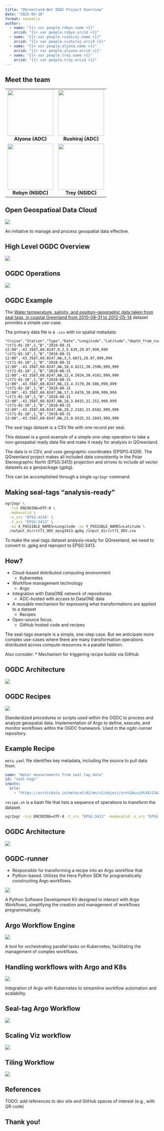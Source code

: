 ```yaml
---
title: "QGreenland-Net OGDC Project Overview"
date: "2025-04-18"
format: revealjs
author:
  - name: "{{< var people.robyn.name >}}"
    orcid: "{{< var people.robyn.orcid >}}"
  - name: "{{< var people.rushiraj.name >}}"
    orcid: "{{< var people.rushiraj.orcid >}}"
  - name: "{{< var people.alyona.name >}}"
    orcid: "{{< var people.alyona.orcid >}}"
  - name: "{{< var people.trey.name >}}"
    orcid: "{{< var people.trey.orcid >}}"
---
```



## Meet the team

<table>
  <tr>
    <td align="center">
      <img src="../_images/alyona.png" width="150"><br>
      <b>Alyona (ADC)</b>
    </td>
    <td align="center">
      <img src="../_images/rushiraj.png" width="150"><br>
      <b>Rushiraj (ADC)</b>
    </td>
  </tr>
  <tr>
    <td align="center">
      <img src="../_images/robyn.jpg" width="150"><br>
      <b>Robyn (NSIDC)</b>
    </td>
    <td align="center">
      <img src="../_images/TreyStafford.jpeg" width="150"><br>
      <b>Trey (NSIDC)</b>
    </td>
  </tr>
</table>

## Open Geospatioal Data Cloud

![](../_images/ogdc-chart1.png)

::: {.notes}
An initiative to manage and process geospatial data effective.
:::

## High Level OGDC Overview

![](../_images/ogdc-2.png)


## OGDC Operations

![](../_images/ogdc-11.png)

## OGDC Example

The [Water temperature, salinity, and position-geographic data taken from seal tags, in coastal Greenland from 2010-08-31 to 2012-05-14](https://arcticdata.io/catalog/view/urn%3Auuid%3A1f3f702f-9594-4293-8cbd-07932e54e8ed) dataset provides a simple use-case.

The primary data file is a `.csv` with no spatial metadata:

```text
"Cruise","Station","Type","Date","Longitude","Latitude","depth_from_surface","Pressure","Temperature","Salinity","Fluorescence","Oxygen"
"ct71-01-10",1,"B","2010-08-31 12:00",-43.3587,60.0247,0,2,5.639,29.87,999,999
"ct71-01-10",1,"B","2010-08-31 12:00",-43.3587,60.0247,NA,3,5.6071,29.87,999,999
"ct71-01-10",1,"B","2010-08-31 12:00",-43.3587,60.0247,NA,10,4.8221,30.2596,999,999
"ct71-01-10",1,"B","2010-08-31 12:00",-43.3587,60.0247,NA,12,4.5924,30.4161,999,999
"ct71-01-10",1,"B","2010-08-31 12:00",-43.3587,60.0247,NA,13,4.3179,30.586,999,999
"ct71-01-10",1,"B","2010-08-31 12:00",-43.3587,60.0247,NA,17,3.6478,30.899,999,999
"ct71-01-10",1,"B","2010-08-31 12:00",-43.3587,60.0247,NA,18,3.0415,31.252,999,999
"ct71-01-10",1,"B","2010-08-31 12:00",-43.3587,60.0247,NA,20,2.2182,31.6582,999,999
"ct71-01-10",1,"B","2010-08-31 12:00",-43.3587,60.0247,NA,23,0.8525,32.2843,999,999
```

::: {.notes}
The seal tags dataset is a CSV file with one record per seal.

This dataset is a good example of a simple one-step operation to take a non-geospatial ready data file and make it ready for analysis in QGreenland.

The data is in CSV, and uses  geographic coordinates (EPSPG:4326). The QGreenland project makes all included data consistently in the Polar Stereographic North (EPSG:3413) projection and strives to include all vector datasets as a geopackage (gpkg).

This can be accomplished through a single `ogr2ogr` command.
:::

## Making seal-tags "analysis-ready"

```bash
ogr2ogr \
  -lco ENCODING=UTF-8 \
  -makevalid \
  -s_srs "EPSG:4326" \
  -t_srs "EPSG:3413" \
  -oo X_POSSIBLE_NAMES=Longitude -oo Y_POSSIBLE_NAMES=Latitude \
  /output_dir/ct71_ODV_epsg3413.gpkg /input_dir/ct71_ODV.csv
```


::: {.notes}
To make the seal-tags dataset analysis-ready for QGreenland, we need to convert
to .gpkg and reproject to EPSG:3413.
:::


## How?


::: {.r-fit-text}
* Cloud-based distributed computing environment
  * Kubernetes
* Workflow management technology
  * Argo
* Integration with DataONE network of repositories
  * ADC-hosted with access to DataONE data
* A reusable mechanism for expressing what transformations are applied to a dataset
  * Recipes
* Open-source focus.
  * GitHub hosted code and recipes
:::

:::{.notes}
The seal-tags example is a simple, one-step case. But we anticipate more complex
use-cases where there are many transformation operations distributed across
compute resources in a parallel fashion.

Also consider:
* Mechanism for triggering recipe builds via GitHub
:::


## OGDC Architecture

![](../_images/architecture-diagram.jpg)

## OGDC Recipes

![](../_images/ogdc-6.png)

::: {.notes}
Standardized procedures or scripts used within the OGDC to process and analyze geospatial data. Implementation of Argo to define, execute, and monitor workflows within the OGDC framework. Used in the ogdc-runner repository.
:::

## Example Recipe


`meta.yaml` file identifies key metadata, including the source to pull data from.
```yaml
name: "Water measurements from seal tag data"
id: "seal-tags"
inputs:
  urls:
    - "https://arcticdata.io/metacat/d1/mn/v2/object/urn%3Auuid%3A31162eb9-7e3b-4b88-948f-f4c99f13a83f"
```

`recipe.sh` is a bash file that lists a sequence of operations to transform the dataset.
```bash
ogr2ogr -lco ENCODING=UTF-8 -t_srs "EPSG:3413" -makevalid -s_srs "EPSG:4326" -oo X_POSSIBLE_NAMES=Longitude -oo Y_POSSIBLE_NAMES=Latitude /output_dir/ct71_ODV_epsg3413.gpkg /input_dir/ct71_ODV.csv
```

## OGDC Architecture

![](../_images/architecture-diagram.jpg)

## OGDC-runner

* Responsible for transforming a recipe into an Argo workflow that
* Python-based. Utilizes the Hera Python SDK for programatically constructing Argo workflows.

![](../_images/ogdc-runner.jpg)

::: {.notes}
A Python Software Development Kit designed to interact with Argo Workflows, simplifying the creation and management of workflows programmatically.
:::

## Argo Workflow Engine

![](../_images/ogdc-3.png)

::: {.notes}
A tool for orchestrating parallel tasks on Kubernetes, facilitating the management of complex workflows.
:::

## Handling workflows with Argo and K8s

![](../_images/ogdc-4.png)

::: {.notes}
Integration of Argo with Kubernetes to streamline workflow automation and scalability.
:::

## Seal-tag Argo Workflow

![](../_images/ogdc-12.png)

## Scaling Viz workflow

![](../_images/ogdc-9.png)

## Tiling Workflow

![](../_images/ogdc-10.png)

## References

TODO: add references to dev site and GitHub spaces of interest (e.g., with QR
code)


## Thank you!
